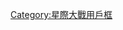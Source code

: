 {{Userbox
  |border-c = #000000
  |border-s = 1
  |id-c     = #000000
  |id-s     = 12
  |id-fc    = #ffff00
  |info-c   = #000000
  |info-s   = 9
  |info-fc  = #D3D3D3
  |id       = [[File:Star Wars The Clone Wars.png|65px]]
  |info     = 這個用戶喜歡影集<br/>'''[[星際大戰：複製人之戰 (3D動畫影集)|<span style="color:#00BFFF">星際大戰：複製人之戰</span>]]'''<br/><span style="color:#ffff00">Star Wars: The Clone Wars</span>
  |usercategory  = 喜歡星戰的維基人
  |nocat    = {{{nocat|}}}
}}
<noinclude>
{{documentation}}
[[Category:星際大戰用戶框]]
</noinclude>